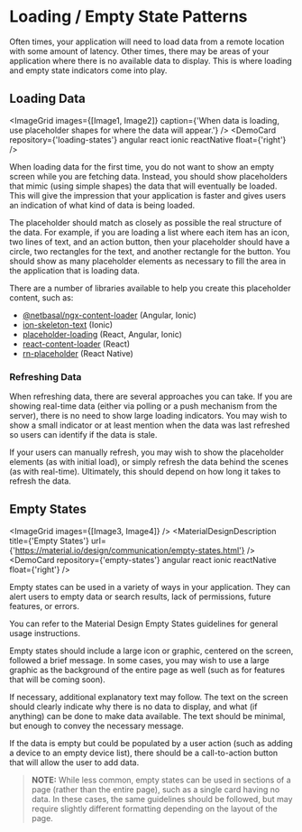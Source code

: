 
# Loading / Empty State Patterns

Often times, your application will need to load data from a remote location with some amount of latency. Other times, there may be areas of your application where there is no available data to display. This is where loading and empty state indicators come into play.

## Loading Data

<ImageGrid
    images={[Image1, Image2]}
    caption={'When data is loading, use placeholder shapes for where the data will appear.'}
/>
<DemoCard repository={'loading-states'} angular react ionic reactNative float={'right'} />

When loading data for the first time, you do not want to show an empty screen while you are fetching data. Instead, you should show placeholders that mimic (using simple shapes) the data that will eventually be loaded. This will give the impression that your application is faster and gives users an indication of what kind of data is being loaded.

The placeholder should match as closely as possible the real structure of the data. For example, if you are loading a list where each item has an icon, two lines of text, and an action button, then your placeholder should have a circle, two rectangles for the text, and another rectangle for the button. You should show as many placeholder elements as necessary to fill the area in the application that is loading data.

There are a number of libraries available to help you create this placeholder content, such as:

-   [@netbasal/ngx-content-loader](https://www.npmjs.com/package/@netbasal/ngx-content-loader) (Angular, Ionic)
-   [ion-skeleton-text](https://ionicframework.com/docs/api/skeleton-text) (Ionic)
-   [placeholder-loading](https://www.npmjs.com/package/placeholder-loading) (React, Angular, Ionic)
-   [react-content-loader](https://www.npmjs.com/package/react-content-loader) (React)
-   [rn-placeholder](https://www.npmjs.com/package/rn-placeholder) (React Native)

### Refreshing Data

When refreshing data, there are several approaches you can take. If you are showing real-time data (either via polling or a push mechanism from the server), there is no need to show large loading indicators. You may wish to show a small indicator or at least mention when the data was last refreshed so users can identify if the data is stale.

If your users can manually refresh, you may wish to show the placeholder elements (as with initial load), or simply refresh the data behind the scenes (as with real-time). Ultimately, this should depend on how long it takes to refresh the data.

## Empty States

<ImageGrid images={[Image3, Image4]} />
<MaterialDesignDescription title={'Empty States'} url={'https://material.io/design/communication/empty-states.html'} />
<DemoCard repository={'empty-states'} angular react ionic reactNative float={'right'} />

Empty states can be used in a variety of ways in your application. They can alert users to empty data or search results, lack of permissions, future features, or errors.

You can refer to the Material Design Empty States guidelines for general usage instructions.

Empty states should include a large icon or graphic, centered on the screen, followed a brief message. In some cases, you may wish to use a large graphic as the background of the entire page as well (such as for features that will be coming soon).

If necessary, additional explanatory text may follow. The text on the screen should clearly indicate why there is no data to display, and what (if anything) can be done to make data available. The text should be minimal, but enough to convey the necessary message.

If the data is empty but could be populated by a user action (such as adding a device to an empty device list), there should be a call-to-action button that will allow the user to add data.

> **NOTE:** While less common, empty states can be used in sections of a page (rather than the entire page), such as a single card having no data. In these cases, the same guidelines should be followed, but may require slightly different formatting depending on the layout of the page.
